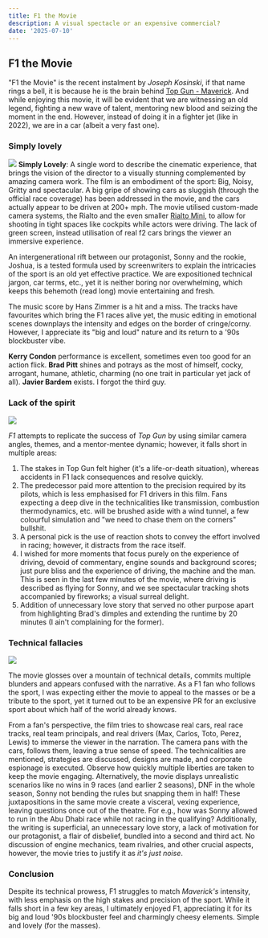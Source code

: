 ```yaml
---
title: F1 the Movie
description: A visual spectacle or an expensive commercial?
date: '2025-07-10'
---
```



## F1 the Movie

"F1 the Movie" is the recent instalment by *Joseph Kosinski*, if that name rings a bell, it is because he is the brain behind [Top Gun - Maverick](/posts/pop/top-gun-maverick). And while enjoying this movie, it will be evident that we are witnessing an old legend, fighting a new wave of talent, mentoring new blood and seizing the moment in the end. However, instead of doing it in a fighter jet (like in 2022), we are in a car (albeit a very fast one).


### Simply lovely
![](/images/f1-image-0.png)
**Simply Lovely**: A single word to describe the cinematic experience, that brings the vision of the director to a visually stunning complemented by amazing camera work. The film is an embodiment of the sport: Big, Noisy, Gritty and spectacular. 
A big gripe of showing cars as sluggish (through the official race coverage) has been addressed in the movie, and the cars actually appear to be driven at 200+ mph. The movie utilised custom-made camera systems, the Rialto and the even smaller [Rialto Mini](https://www.fdtimes.com/2025/03/26/sony-rialto-mini/), to allow for shooting in tight spaces like cockpits while actors were driving. The lack of green screen, instead utilisation of real f2 cars brings the viewer an immersive experience. 

An intergenerational rift between our protagonist, Sonny and the rookie, Joshua, is a tested formula used by screenwriters to explain the intricacies of the sport is an old yet effective practice. We are expositioned technical jargon, car terms, etc., yet it is neither boring nor overwhelming, which keeps this behemoth (read long) movie entertaining and fresh.  


The music score by Hans Zimmer is a hit and a miss. The tracks have favourites which bring the F1 races alive yet, the music editing in emotional scenes downplays the intensity and edges on the border of cringe/corny. However, I appreciate its "big and loud" nature and its return to a '90s blockbuster vibe.

**Kerry Condon** performance is excellent, sometimes even too good for an action flick. **Brad Pitt** shines and potrays as the most of himself, cocky, arrogant, humane, athletic, charming (no one trait in particular yet jack of all). **Javier Bardem** exists. I forgot the third guy.


### Lack of the spirit
![](/images/f1-image-1.png)

*F1* attempts to replicate the success of *Top Gun* by using similar camera angles, themes, and a mentor-mentee dynamic; however, it falls short in multiple areas:
1. The stakes in Top Gun felt higher (it's a life-or-death situation), whereas accidents in F1 lack consequences and resolve quickly. 
2. The predecessor paid more attention to the precision required by its pilots, which is less emphasised for F1 drivers in this film. Fans expecting a deep dive in the technicalities like transmission, combustion thermodynamics, etc. will be brushed aside with a wind tunnel, a few colourful simulation and "we need to chase them on the corners" bullshit.
3. A personal pick is the use of reaction shots to convey the effort involved in racing; however, it distracts from the race itself.
4. I wished for more moments that focus purely on the experience of driving, devoid of commentary, engine sounds and background scores; just pure bliss and the experience of driving, the machine and the man. This is seen in the last few minutes of the movie, where driving is described as flying for Sonny, and we see spectacular tracking shots accompanied by fireworks; a visual surreal delight.
5. Addition of unnecessary love story that served no other purpose apart from highlighting Brad's dimples and extending the runtime by 20 minutes (I ain't complaining for the former).


### Technical fallacies
![](/images/f1-image-2.png)

The movie glosses over a mountain of technical details, commits multiple blunders and appears confused with the narrative. As a F1 fan who follows the sport, I was expecting either the movie to appeal to the masses or be a tribute to the sport, yet it turned out to be an expensive PR for an exclusive sport about which half of the world already knows.

From a fan's perspective, the film tries to showcase real cars, real race tracks, real team principals, and real drivers (Max, Carlos, Toto, Perez, Lewis) to immerse the viewer in the narration. The camera pans with the cars, follows them, leaving a true sense of speed. The technicalities are mentioned, strategies are discussed, designs are made, and corporate espionage is executed. Observe how quickly multiple liberties are taken to keep the movie engaging. Alternatively, the movie displays unrealistic scenarios like no wins in 9 races (and earlier 2 seasons), DNF in the whole season, Sonny not bending the rules but snapping them in half! These juxtapositions in the same movie create a visceral, vexing experience, leaving questions once out of the theatre. For e.g., how was Sonny allowed to run in the Abu Dhabi race while not racing in the qualifying? Additionally, the writing is superficial, an unnecessary love story, a lack of motivation for our protagonist, a flair of disbelief, bundled into a second and third act. No discussion of engine mechanics, team rivalries, and other crucial aspects, however, the movie tries to justify it as *it's just noise*. 

### Conclusion 
Despite its technical prowess, F1 struggles to match *Maverick's* intensity, with less emphasis on the high stakes and precision of the sport. While it falls short in a few key areas, I ultimately enjoyed F1, appreciating it for its big and loud '90s blockbuster feel and charmingly cheesy elements. Simple and lovely (for the masses).
